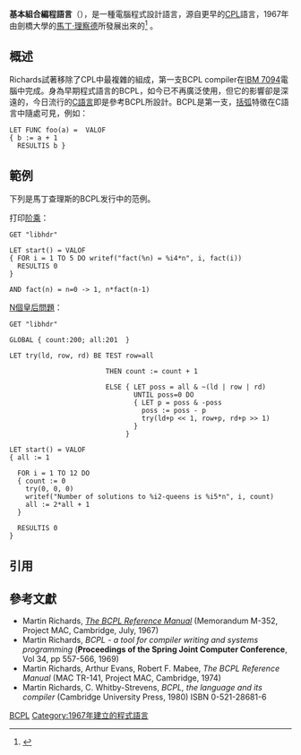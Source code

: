 {{Infobox programming language
| name =  BCPL
| logo = 
| paradigm =  [[过程式编程|过程式]]，[[指令式编程|指令式]]，[[结构化编程|结构化]]
| year     = {{start date and age|1967}}<ref name="IEEE_CPA_MRichards"/>
| designer =  [[馬丁·理察德|馬丁·理察德]]
| developer = 
| latest_release_version = 
| latest_release_date = 
| latest_test_version = 
| latest_test_date = 
| typing                 = 无类型（所有东西都是[[字_(计算机)|字]]）
| implementations = 
| dialects = 
| influenced_by =  [[CPL_(编程语言)|CPL]]
| influenced =  [[B语言|B语言]]（间接影响[[C语言|C语言]]）
| operating_system = 
| license = 
| website = 
}}

'''基本組合編程語言'''（{{lang-en|Basic Combined Programming Language}}），是一種電腦程式設計語言，源自更早的[[CPL_(程式語言)|CPL]]語言，1967年由劍橋大學的[[馬丁·理察德|馬丁·理察德]]所發展出來的<ref name="IEEE_CPA_MRichards">{{cite web |url=https://www.computer.org/web/awards/pioneer-martin-richards |title=Martin Richards (2003 Computer Pioneer Award) |author=<!--Not stated--> |publisher=IEEE Computer Society |date=<!--Not stated--> |access-date=2017-11-24 |archive-url=https://archive.is/20171124083723/https://www.computer.org/web/awards/pioneer-martin-richards |archive-date=2017-11-24 |dead-url=no }}</ref>
。

==概述==
Richards試著移除了CPL中最複雜的組成，第一支BCPL compiler在[[IBM_7090|IBM 7094]]電腦中完成。身為早期程式語言的BCPL，如今已不再廣泛使用，但它的影響卻是深遠的，今日流行的[[C語言|C語言]]即是參考BCPL所設計。BCPL是第一支{{en-link|括弧編程語言|Brace programming language}}，[[括弧|括弧]]特徵在C語言中隨處可見，例如：
 LET FUNC foo(a) =  VALOF
 { b := a + 1
   RESULTIS b }

== 範例 ==
下列是馬丁查理斯的BCPL发行中的范例。

打印[[阶乘|阶乘]]：
<pre>
GET "libhdr"

LET start() = VALOF
{ FOR i = 1 TO 5 DO writef("fact(%n) = %i4*n", i, fact(i))
  RESULTIS 0
}

AND fact(n) = n=0 -> 1, n*fact(n-1)
</pre>

[[八皇后问题|N個皇后問題]]：
<pre>
GET "libhdr"
 
GLOBAL { count:200; all:201  }
 
LET try(ld, row, rd) BE TEST row=all

                        THEN count := count + 1

                        ELSE { LET poss = all & ~(ld | row | rd)
                               UNTIL poss=0 DO
                               { LET p = poss & -poss
                                 poss := poss - p
                                 try(ld+p << 1, row+p, rd+p >> 1)
                               }
                             }

LET start() = VALOF
{ all := 1
  
  FOR i = 1 TO 12 DO
  { count := 0
    try(0, 0, 0)
    writef("Number of solutions to %i2-queens is %i5*n", i, count)
    all := 2*all + 1
  }

  RESULTIS 0
}
</pre>

==引用==
{{reflist}}

== 參考文獻 ==
* Martin Richards, ''[https://web.archive.org/web/20080622171914/http://cm.bell-labs.com/cm/cs/who/dmr/bcpl.html The BCPL Reference Manual]'' (Memorandum M-352, Project MAC, Cambridge, July, 1967)
* Martin Richards, ''BCPL - a tool for compiler writing and systems programming'' ('''Proceedings of the Spring Joint Computer Conference''', Vol 34, pp 557-566, 1969)
* Martin Richards, Arthur Evans, Robert F. Mabee, ''The BCPL Reference Manual'' (MAC TR-141, Project MAC, Cambridge, 1974)
* Martin Richards, C. Whitby-Strevens, ''BCPL, the language and its compiler'' (Cambridge University Press, 1980) ISBN 0-521-28681-6

[[Category:程序设计语言|BCPL]]
[[Category:1967年建立的程式語言|Category:1967年建立的程式語言]]